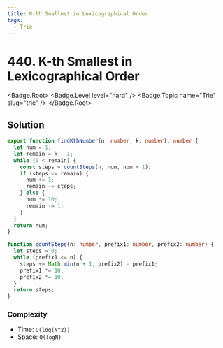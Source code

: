 ```yaml
---
title: K-th Smallest in Lexicographical Order
tags:
  - Trie
---
```


# 440. K-th Smallest in Lexicographical Order

<Badge.Root>
  <Badge.Level level="hard" />
  <Badge.Topic name="Trie" slug="trie" />
</Badge.Root>

## Solution

```typescript filename="solution.ts" copy
export function findKthNumber(n: number, k: number): number {
  let num = 1;
  let remain = k - 1;
  while (0 < remain) {
    const steps = countSteps(n, num, num + 1);
    if (steps <= remain) {
      num += 1;
      remain -= steps;
    } else {
      num *= 10;
      remain -= 1;
    }
  }
  return num;
}

function countSteps(n: number, prefix1: number, prefix2: number) {
  let steps = 0;
  while (prefix1 <= n) {
    steps += Math.min(n + 1, prefix2) - prefix1;
    prefix1 *= 10;
    prefix2 *= 10;
  }
  return steps;
}
```

### Complexity

- Time: `O(log(N^2))`
- Space: `O(logN)`

<ProblemLink
  codingSite="leetcode"
  href="https://leetcode.com/problems/k-th-smallest-in-lexicographical-order"
  title="K-th Smallest in Lexicographical Order"
/>
